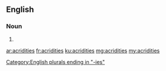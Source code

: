 ==English==

===Noun===
{{head|en}}
# {{plural of|acridity}}

[[Category:English plurals ending in "-ies"]]

[[ar:acridities]]
[[fr:acridities]]
[[ku:acridities]]
[[mg:acridities]]
[[my:acridities]]